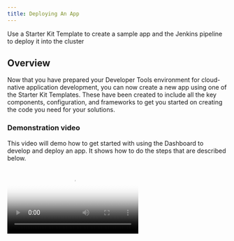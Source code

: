 ```yaml
---
title: Deploying An App
---
```


<PageDescription>

Use a Starter Kit Template to create a sample app and the Jenkins pipeline to deploy it into the cluster

</PageDescription>

## Overview

Now that you have prepared your Developer Tools environment for cloud-native application development, 
you can now create a new app using one of the Starter Kit Templates. These have been created to include all the key 
components, configuration, and frameworks to get you started on creating the code you need for your solutions.

### Demonstration video

This video will demo how to get started with using the Dashboard to develop and deploy an app.
It shows how to do the steps that are described below.

<Video src="/videos/deployfirstapp.m4v" type="video/m4v" poster="/images/poster.png"/>

### Open the Developer Tools Dashboard

The Developer Tools Dashboard makes it easy for you to navigate to the tools, including a section that
lists the [Starter Kit Templates](/starterkits/overview). These templates have been created to give you 
a more comprehensive starting point for you apps.

- Install the [IGC CLI](/getting-started/cli)
- Open the [Developer Tools Dashboard](/getting-started/dashboard)
- Click on **Starter Kits** tab
- Pick one of the templates that is a good architectural fit for you application and the language and framework
that you prefer to work with. Click on the tile to create a new copy repository from the template repository.
(You can also click on the **Git Icon** to browse the template repository.)

<InlineNotification>

Each Starter Kit Template is a [GitHub template repository](https://help.github.com/en/github/creating-cloning-and-archiving-repositories/creating-a-template-repository). 
This feature copies the directory structure and files of a template repository into a new repository in your 
organisation with no git history.

</InlineNotification>

- Complete the [GitHub create repository from template](https://help.github.com/en/github/creating-cloning-and-archiving-repositories/creating-a-repository-from-a-template) 
view to create the new repository
  - You can see the source git repo displayed at the top
  - **Owner**: Select a validate GitHub organization that you are authorised to create repositories within
  - **Repository name**: Enter a valid name for you repo
  - **Description**: Describe your app
    ![Template](template.png)
  - Press **Create repository from template**

The new repository will be created. Next, clone it to your local machine.
- Click on **Clone or download**
- Copy the clone SSH link, and use the `git clone` command to clone it to your developer desktop machine.
    ```base
    git clone git@github.com:mjperrins/stockbffnode.git
    cd stockbffnode
    ```

### Running Locally

Most developers like to run the code natively in local development environment. To do so, follow the instructions
listed in the **README.md** file to run the code locally. You may be required to install a
specific runtime like **Java**, **Node**, or **Python**.

### Register App Pipeline

You now have the code in a GitHub repository and have cloned it to you local development environment.
We can now register the repository with the Continuous Integration pipeline technology. 

The default CI pipeline tool is currently **Jenkins**. (Tekton support will be coming soon.)
We use the [IGC CLI](/getting-started/cli) to assist with these steps.

#### Prerequisite - Create a GitHub personal access token

For Jenkins to connect to and use your GitHub repo, it will need a 
[GitHub personal access token](https://help.github.com/en/github/authenticating-to-github/creating-a-personal-access-token-for-the-command-line) 
with `public_repo` and `write:repo_hook` scopes. The Personal Access Token only needs
to be generated once then it can be used to access multiple GitHub repos.

  - Navigate to [Developer Settings](https://github.com/settings/tokens) and generate a new token
  - Select `public_repo` scope to enable git clone
  - Select `write:repo_hook` scope so Jenkins can create a web hook
  ![Jenkins OAuth scopes](jenkins-scopes.png)
  - Save the token and place it in your clipboard


#### Register the repo with Jenkins

- Open a terminal
- Make sure you are logged into your Development cluster in the terminal. To do so, navigate to your cluster in the IBM Cloud Console, click on the **Access** tab and 
follow the instructions to login from the command line. You can test this with the following simple command.
    ```base
    # Kubernetes
    kubectl get nodes

    # OpenShift
    oc get nodes
    ```
- Change to the repo directory
    ```bash
  cd {path to cloned repo}
    ```
- Register your repo using the `igc pipeline` command. The CLI will read the Git repo information from
the directory and prompt for the credentials required to access the repo. 
  - **Username**: Enter your GitHub user id
  - **Password**: Paste your personal access token
  - **Branch**: Select the default git branch or type in another branch you want to register
    ```bash
    $ igc pipeline
    Project git repo: https://github.com/mjperrins/stockbffnode.git
    ? Provide the username: mperrins
    ? Please provide your password/personal access token: [hidden]
    ? Please provide the branch the pipeline should use: master
    Creating secret with git credentials
    Registering pipeline
    Creating git webhook
    ```

  The pipeline will be registered.

### View App Pipeline

Using the Developer Tools Dashboard, open the Jenkins dashboard. If you already have it open, 
refresh the page.

<InlineNotification>

Note: You will have to log into the Jenkins dashboard. To get the username and password, 
run `igc credentials` using the [IGC CLI](getting-started/cli).

</InlineNotification>

You will see you pipeline registered.

Build and deploy your app
- Click on your app pipeline and click **Build Now**

Wait for the pipeline stages to start building.
Once the stages have completed, you should see a view similar to the one below.

![Jenkins Pipeline](pipeline.png)

### Access running app

Once the pipeline has completed successfully, the app will be deployed into the `dev` namespace
in your Kubernetes or OpenShift cluster. You can now access the app to test it.

- To access the app, retrieve the app ingress endpoint using command below
    ```bash
    igc ingress -n dev
    ```
  
  You will see a list of apps displayed with their ingress URLs
    ```bash
    Host(s):
    [
      'http://stockbffnode-dev.showcase-dev-iks-cluster.us-south.containers.appdomain.cloud'
    ]

- Open this ingress URL in your browser and validate the app is working as expected

This completes the deployment of your first app.

### Complete the setup

You now have a running application that is being built and deployed into your development cluster.
The next step is to prepare for Continuous Delivery, Code Analysis, and Artifact Management.

To enable this, follow these instructions to complete the setup of the **ArgoCD** and **Artifactory**:

<AnchorLinks small>
  <AnchorLink to="/getting-started/argocd-setup">ArgoCD Setup</AnchorLink>
  <AnchorLink to="/getting-started/artifactory-setup">Artifactory Setup</AnchorLink>
</AnchorLinks>


## Guides

For more detailed instructions of how to enable to the full developer lifecycle read through the **Guides** section.

<AnchorLinks small>
  <AnchorLink to="/guides/overview">Guides</AnchorLink>
  <AnchorLink to="/starterkits/overview">Starter Kit Templates</AnchorLink>
</AnchorLinks>
